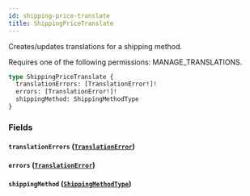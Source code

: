 ```yaml
---
id: shipping-price-translate
title: ShippingPriceTranslate
---
```



Creates/updates translations for a shipping method. 

Requires one of the following permissions: MANAGE_TRANSLATIONS.

```graphql
type ShippingPriceTranslate {
  translationErrors: [TranslationError!]!
  errors: [TranslationError!]!
  shippingMethod: ShippingMethodType
}
```


### Fields

#### `translationErrors` ([`TranslationError`](../../../developer/api-reference/objects/translation-error))




#### `errors` ([`TranslationError`](../../../developer/api-reference/objects/translation-error))




#### `shippingMethod` ([`ShippingMethodType`](../../../developer/api-reference/objects/shipping-method-type))







